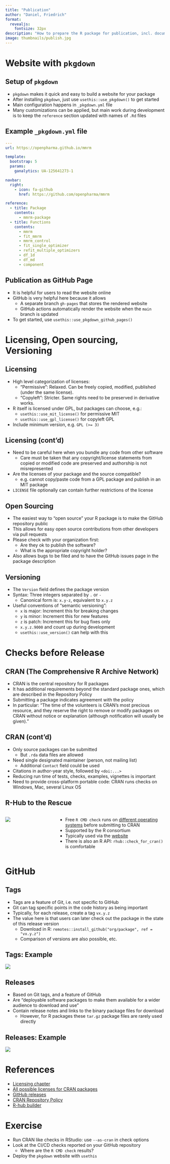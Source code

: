 ```yaml
---
title: "Publication"
author: "Daniel, Friedrich"
format: 
  revealjs: 
    fontsize: 32px
description: "How to prepare the R package for publication, incl. documentation, license, checks. Photo CC0 by Andrea Piacquadio on pexels.com."
image: thumbnails/publish.jpg
---
```


# Website with `pkgdown`

## Setup of `pkgdown`

- `pkgdown` makes it quick and easy to build a website for your package
- After installing `pkgdown`, just use `usethis::use_pkgdown()` to get started
- Main configuration happens in `_pkgdown.yml` file
- Many customizations can be applied, but main work during development is to 
  keep the `reference` section updated with names of `.Rd` files
  
## Example `_pkgdown.yml` file

```yaml
---
url: https://openpharma.github.io/mmrm

template:
  bootstrap: 5
  params:
    ganalytics: UA-125641273-1

navbar:
  right:
    - icon: fa-github
      href: https://github.com/openpharma/mmrm

reference:
  - title: Package
    contents:
      - mmrm-package
  - title: Functions
    contents:
      - mmrm
      - fit_mmrm
      - mmrm_control
      - fit_single_optimizer
      - refit_multiple_optimizers
      - df_1d
      - df_md
      - component
```

##  {background-iframe="https://openpharma.github.io/mmrm/main/reference/index.html" background-interactive="true"}

## Publication as GitHub Page

- It is helpful for users to read the website online
- GitHub is very helpful here because it allows
  - A separate branch `gh-pages` that stores the rendered website
  - GitHub actions automatically render the website when the `main` branch
    is updated
- To get started, use `usethis::use_pkgdown_github_pages()`

##  {background-iframe="https://openpharma.github.io/mmrm/main/" background-interactive="true"}

# Licensing, Open sourcing, Versioning

## Licensing

- High level categorization of licenses:
  - "Permissive": Relaxed. Can be freely copied, modified, published (under the same license).
  - "Copyleft": Stricter. Same rights need to be preserved in derivative works.
- R itself is licensed under GPL, but packages can choose, e.g.:
    - `usethis::use_mit_license()` for permissive MIT 
    - `usethis::use_gpl_license()` for copyleft GPL
- Include minimum version, e.g. `GPL (>= 3)`
    
## Licensing (cont'd)

- Need to be careful here when you bundle any code from other software
  - Care must be taken that any copyright/license statements from copied or modified
    code are preserved and authorship is not misrepresented
- Are the licenses of your package and the source compatible?
  - e.g. cannot copy/paste code from a GPL package and publish in an MIT package
- `LICENSE` file optionally can contain further restrictions of the license

## Open Sourcing

- The easiest way to "open source" your R package is to make the GitHub repository public
- This allows for easy open source contributions from other developers via pull requests
- Please check with your organization first: 
  - Are they ok to publish the software?
  - What is the appropriate copyright holder? 
- Also allows bugs to be filed and to have
  the GitHub issues page in the package description
  
## Versioning

- The `Version` field defines the package version
- Syntax: Three integers separated by `.` or `-`
  - Canonical form is: `x.y-z`, equivalent to `x.y.z`
- Useful conventions of "semantic versioning": 
  - `x` is major: Increment this for breaking changes
  - `y` is minor: Increment this for new features
  - `z` is patch: Increment this for bug fixes only
  - `x.y.z.9000` and count up during development
  - `usethis::use_version()` can help with this

<!-- Keep in mind to update the `NEWS` file for any user-visible change -->

# Checks before Release

## CRAN (The Comprehensive R Archive Network)

- CRAN is the central repository for R packages
- It has additional requirements beyond the standard package ones, which are 
  described in the Repository Policy
- Submitting a package indicates agreement with the policy
- In particular: "The time of the volunteers is CRAN’s most precious resource, and they reserve the right to remove or modify packages on CRAN without notice or explanation (although notification will usually be given)."

## CRAN (cont'd)

- Only source packages can be submitted
<!-- no binary executables are allowed -->
  - But `.rda` data files are allowed
- Need single designated maintainer (person, not mailing list)
  - Additional `Contact` field could be used
- Citations in author-year style, followed by `<doi:...>`
- Reducing run time of tests, checks, examples, vignettes is important
- Need to provide cross-platform portable code: 
  CRAN runs checks on Windows, Mac, several Linux OS

## R-Hub to the Rescue

::: columns
::: {.column width="30%"}
![](resources/r-hub.png)
:::

::: {.column width="70%"}
- Free `R CMD check` runs on [different operating systems](https://docs.r-hub.io/#which-platform) before submitting to CRAN
- Supported by the R consortium
- Typically used via the [website](https://builder.r-hub.io/)
- There is also an R API: `rhub::check_for_cran()` is comfortable
:::
:::

# GitHub

## Tags

- Tags are a feature of Git, i.e. not specific to GitHub
- Git can tag specific points in the code history as being important
- Typically, for each release, create a tag `vx.y.z`
- The value here is that users can later check out the package 
  in the state of this release version
  - Download in R: `remotes::install_github("org/package", ref = "vx.y.z")`
  - Comparison of versions are also possible, etc.

## Tags: Example

![](resources/tags.png)

## Releases

- Based on Git tags, and a feature of GitHub
- Are "deployable software packages to make them available for a wider audience to download and use"
- Contain release notes and links to the binary package files for download
  - However, for R packages these `tar.gz` package files are rarely used directly

## Releases: Example

![](resources/releases.png)

# References

- [Licensing chapter](https://r-pkgs.org/license.html)
- [All possible licenses for CRAN packages](https://svn.r-project.org/R/trunk/share/licenses/license.db)
- [GitHub releases](https://docs.github.com/en/repositories/releasing-projects-on-github/about-releases)
- [CRAN Repository Policy](https://cran.r-project.org/web/packages/policies.html)
- [R-hub builder](https://builder.r-hub.io/)

# Exercise

- Run CRAN like checks in RStudio: use `--as-cran` in check options
- Look at the CI/CD checks reported on your GitHub repository
  - Where are the `R CMD check` results?
- Deploy the `pkgdown` website with `usethis`

